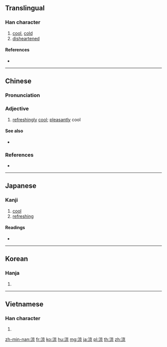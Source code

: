 {{also|凉}}
==Translingual==

===Han character===
{{Han char|rn=85|rad=水|as=08|sn=11|four=30196|canj=EYRF|ids=⿰氵京}}

# [[cool]], [[cold]]
# [[disheartened]]

====References====
* {{Han ref|kx=0628.240|dkj=17606|dj=1030.130|hdz=31657.060|uh=6DBC|ud=28092|bh=B244|bd=45636}}

----

==Chinese==
{{zh-forms|s=凉}}

===Pronunciation===
{{zh-pron
|m=liáng
|c=loeng6,loeng4
|h=pfs=liòng
|md=
|mn=liâng/liông/niû
|w=
|mc=y
|oc=y
|cat=a
}}

===Adjective===
{{zh-adj}}

# [[refreshingly]] [[cool]]; [[pleasantly]] cool

====See also====
* {{zh-l|凍|cold}}

===References===
* {{thcwd|7498}}

----

==Japanese==

===Kanji===
{{ja-kanji|grade=c|rs=水08}}

# [[cool]]
# [[refreshing]]

====Readings====
* {{ja-readings|on=[[りょう]] (ryō)|kun=[[すずしい]] (suzushii), [[うすい]] (usui), [[まことに]] (makotoni)}}

----

==Korean==

===Hanja===
{{ko-hanja|hangeul=[[량]], [[양]]|eumhun=|rv=ryang, yang|mr=ryang, yang|y=lyang, yang}}

# {{defn|lang=ko|sort=水08}}

----

==Vietnamese==

===Han character===
{{vi-hantu|[[lương]], [[ghềnh]]|rs=水08}}

# {{defn|lang=vi|sort=水08}}

[[zh-min-nan:涼]]
[[fr:涼]]
[[ko:涼]]
[[hu:涼]]
[[mg:涼]]
[[ja:涼]]
[[pl:涼]]
[[th:涼]]
[[zh:涼]]